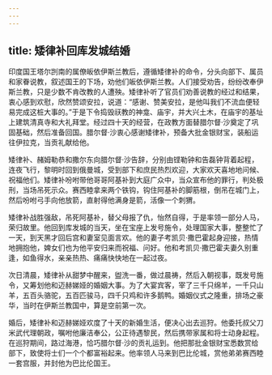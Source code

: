 ```yaml
---
---
---
```

title: 矮律补回库发城结婚
---




印度国王塔尔剀南的属僚皈依伊斯兰教后，遵循矮律补的命令，分头向部下、属员和家眷说教，叙述国王的下场，劝他们皈依伊斯兰教。人们接受劝告，纷纷改奉伊斯兰教，只是少数不肯改教的人遭殃。矮律补听了官员们劝善说教的经过和结果，衷心感到欢慰，欣然赞颂安拉，说道：“感谢、赞美安拉，是他叫我们不流血便轻易完成这桩大事的。”于是下令捣毁祆教的神龛、庙宇，并大兴土木，在庙宇的基址上建筑清真寺和大礼拜堂。经过四十天的经营，在政教方面替腊尔督·沙奠定了巩固基础，然后准备回国。腊尔督·沙衷心感谢矮律补，预备大批金银财宝，装船运往伊拉克，当贡礼献给他。

矮律补、赭姆勒恭和撒尔东向腊尔督·沙告辞，分别由铿勒钟和告磊钟背着起程，连夜飞行，黎明时回到俄曼城，受到部下和庶民热烈欢迎，大家欢天喜地地问候、祝福他们。矮律补吩咐带他哥哥阿基补到大庭广众中，当众宣布他的罪行，判处极刑，当场吊死示众。赛西睦拿来两个铁钩，钩住阿基补的脚筋根，倒吊在城门上，然后吩咐弓手向他放箭，直射得他满身是箭，活像一个刺猬。

矮律补战胜强敌，吊死阿基补，替父母报了仇，怡然自得，于是率领一部分人马，荣归故里。他回到库发城的当天，坐在宝座上发号施令，处理国家大事，整整忙了一天，到天黑才回后宫和妻室见面言欢。他的妻子考凯贝·撒巴霍起身迎接，热情地拥抱他，婢女们也为他平安归来而祝福、问好。他和考凯贝·撒巴霍夫妻久别重逢，如鱼得水，亲亲热热、痛痛快快地在一起过夜。

次日清晨，矮律补从甜梦中醒来，盥洗一番，做过晨祷，然后入朝视事，既发号施令，又筹划他和迈赫娣娅的婚姻大事。为了大宴宾客，宰了三千只绵羊，一千只山羊，五百头骆驼，五百匹骏马，四千只鸡和许多鹅鸭。婚姻仪式之隆重，排场之豪华，当时在伊斯兰教国中，算是空前第一次。

婚后，矮律补和迈赫娣娅欢度了十天的新婚生活，便决心出去巡狩。他委托叔父刀米武代理朝政，嘱咐他廉洁奉公，公正待遇黎民，然后携带家属和将士动身起程。在巡狩期间，路过海港，恰巧腊尔督·沙的贡礼运到。他把那批金银财宝悉数赏给部下，致使将士们一个个都富裕起来。他率领人马来到巴比伦城，赏他弟弟赛西睦一套宫服，并封他为巴比伦国王。